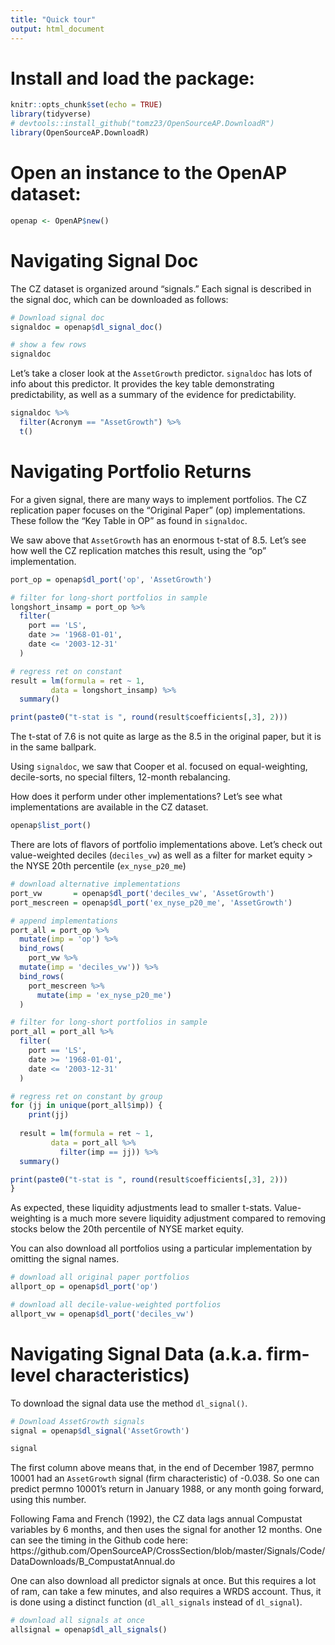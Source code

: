 ```yaml
---
title: "Quick tour"
output: html_document
---
```


# Install and load the package:
```r
knitr::opts_chunk$set(echo = TRUE)
library(tidyverse)
# devtools::install_github("tomz23/OpenSourceAP.DownloadR")
library(OpenSourceAP.DownloadR)

```

# Open an instance to the OpenAP dataset:
```r
openap <- OpenAP$new()

```



# Navigating Signal Doc

The CZ dataset is organized around "signals." Each signal is described in the signal doc, which can be downloaded as follows:

```r
# Download signal doc
signaldoc = openap$dl_signal_doc()

# show a few rows
signaldoc
```

Let's take a closer look at the `AssetGrowth` predictor. `signaldoc` has lots of info about this predictor. It provides the key table demonstrating predictability, as well as a summary of the evidence for predictability.
```r
signaldoc %>% 
  filter(Acronym == "AssetGrowth") %>% 
  t()
```
# Navigating Portfolio Returns

For a given signal, there are many ways to implement portfolios. The CZ replication paper focuses on the "Original Paper" (op) implementations. These follow the "Key Table in OP" as found in `signaldoc`.

We saw above that `AssetGrowth` has an enormous t-stat of 8.5. Let's see how well the CZ replication matches this result, using the "op" implementation.

```r
port_op = openap$dl_port('op', 'AssetGrowth')

```
```r
# filter for long-short portfolios in sample
longshort_insamp = port_op %>% 
  filter(
    port == 'LS', 
    date >= '1968-01-01', 
    date <= '2003-12-31' 
  )

# regress ret on constant
result = lm(formula = ret ~ 1, 
         data = longshort_insamp) %>% 
  summary()

print(paste0("t-stat is ", round(result$coefficients[,3], 2)))
```

The t-stat of 7.6 is not quite as large as the 8.5 in the original paper, but it is in the same ballpark.

Using `signaldoc`, we saw that Cooper et al. focused on equal-weighting, decile-sorts, no special filters, 12-month rebalancing.

How does it perform under other implementations? Let's see what implementations are available in the CZ dataset.

```r
openap$list_port()
```

There are lots of flavors of portfolio implementations above. Let's check out value-weighted deciles (`deciles_vw`) as well as a filter for market equity > the NYSE 20th percentile (`ex_nyse_p20_me`)

```r
# download alternative implementations
port_vw       = openap$dl_port('deciles_vw', 'AssetGrowth')
port_mescreen = openap$dl_port('ex_nyse_p20_me', 'AssetGrowth')

```

```r
# append implementations
port_all = port_op %>% 
  mutate(imp = 'op') %>% 
  bind_rows(
    port_vw %>% 
  mutate(imp = 'deciles_vw')) %>%
  bind_rows(
    port_mescreen %>% 
      mutate(imp = 'ex_nyse_p20_me')
  )

# filter for long-short portfolios in sample
port_all = port_all %>% 
  filter(
    port == 'LS',  
    date >= '1968-01-01', 
    date <= '2003-12-31'
  )

# regress ret on constant by group
for (jj in unique(port_all$imp)) {
    print(jj)
  
  result = lm(formula = ret ~ 1, 
         data = port_all %>% 
           filter(imp == jj)) %>% 
  summary()

print(paste0("t-stat is ", round(result$coefficients[,3], 2)))
}
```

As expected, these liquidity adjustments lead to smaller t-stats. Value-weighting is a much more severe liquidity adjustment compared to removing stocks below the 20th percentile of NYSE market equity.

You can also download all portfolios using a particular implementation by omitting the signal names.

```r
# download all original paper portfolios
allport_op = openap$dl_port('op')

# download all decile-value-weighted portfolios
allport_vw = openap$dl_port('deciles_vw')
```

# Navigating Signal Data (a.k.a. firm-level characteristics)

To download the signal data use the method `dl_signal()`.

```r
# Download AssetGrowth signals
signal = openap$dl_signal('AssetGrowth')

signal
```

The first column above means that, in the end of December 1987, permno 10001 had an `AssetGrowth` signal (firm characteristic) of -0.038. So one can predict permno 10001's return in January 1988, or any month going forward, using this number.

Following Fama and French (1992), the CZ data lags annual Compustat variables by 6 months, and then uses the signal for another 12 months. One can see the timing in the Github code here: https://github.com/OpenSourceAP/CrossSection/blob/master/Signals/Code/DataDownloads/B_CompustatAnnual.do

One can also download all predictor signals at once. But this requires a lot of ram, can take a few minutes, and also requires a WRDS account. Thus, it is done using a distinct function (`dl_all_signals` instead of `dl_signal`).

```r
# download all signals at once
allsignal = openap$dl_all_signals()
```


